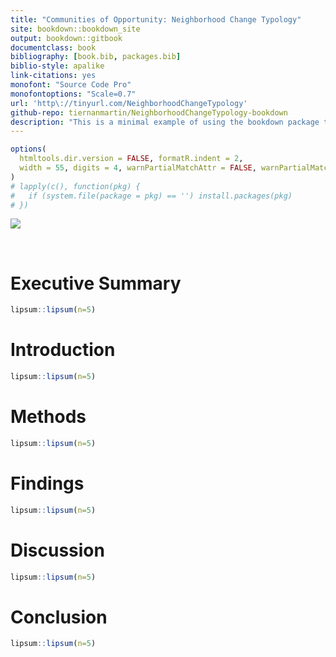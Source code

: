 ```yaml
--- 
title: "Communities of Opportunity: Neighborhood Change Typology" 
site: bookdown::bookdown_site
output: bookdown::gitbook
documentclass: book
bibliography: [book.bib, packages.bib]
biblio-style: apalike
link-citations: yes
monofont: "Source Code Pro"
monofontoptions: "Scale=0.7"
url: 'http\://tinyurl.com/NeighborhoodChangeTypology'
github-repo: tiernanmartin/NeighborhoodChangeTypology-bookdown
description: "This is a minimal example of using the bookdown package to write a book. The output format for this example is bookdown::gitbook."
---
```


```r
options(
  htmltools.dir.version = FALSE, formatR.indent = 2,
  width = 55, digits = 4, warnPartialMatchAttr = FALSE, warnPartialMatchDollar = FALSE
)
# lapply(c(), function(pkg) {
#   if (system.file(package = pkg) == '') install.packages(pkg)
# })
```

![](coo-logo-gray-displ.png)


<br>


# Executive Summary {-}


```r
lipsum::lipsum(n=5)
```

# Introduction

```r
lipsum::lipsum(n=5)
```

# Methods

```r
lipsum::lipsum(n=5)
```

# Findings

```r
lipsum::lipsum(n=5)
```

# Discussion

```r
lipsum::lipsum(n=5)
```

# Conclusion

```r
lipsum::lipsum(n=5)
```
